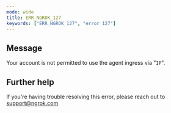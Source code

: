 ```yaml
---
mode: wide
title: ERR_NGROK_127
keywords: ["ERR_NGROK_127", "error 127"]
---
```


## Message

Your account is not permitted to use the agent ingress via "`IP`".

## Further help

If you're having trouble resolving this error, please reach out to [support@ngrok.com](mailto:support@ngrok.com?subject=Help%20with%20ERR_NGROK_127)
